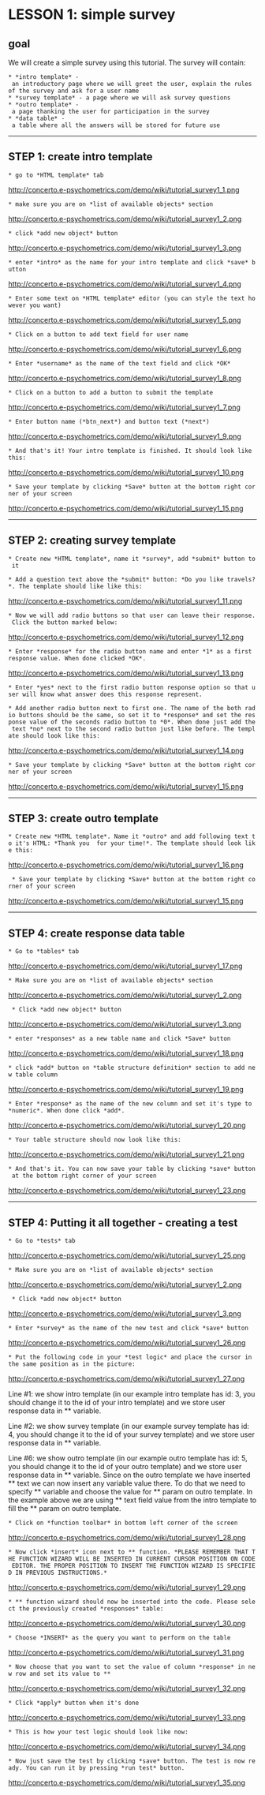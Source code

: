 =LESSON 1: simple survey=

==goal==

We will create a simple survey using this tutorial. The survey will contain:
 
 * *intro template* - an introductory page where we will greet the user, explain the rules of the survey and ask for a user name
 * *survey template* - a page where we will ask survey questions
 * *outro template* - a page thanking the user for participation in the survey 
 * *data table* - a table where all the answers will be stored for future use

----

==STEP 1: create intro template==

 * go to *HTML template* tab
http://concerto.e-psychometrics.com/demo/wiki/tutorial_survey1_1.png

 * make sure you are on *list of available objects* section
http://concerto.e-psychometrics.com/demo/wiki/tutorial_survey1_2.png

 * click *add new object* button
http://concerto.e-psychometrics.com/demo/wiki/tutorial_survey1_3.png

 * enter *intro* as the name for your intro template and click *save* button
http://concerto.e-psychometrics.com/demo/wiki/tutorial_survey1_4.png

 * Enter some text on *HTML template* editor (you can style the text however you want)
http://concerto.e-psychometrics.com/demo/wiki/tutorial_survey1_5.png

 * Click on a button to add text field for user name
http://concerto.e-psychometrics.com/demo/wiki/tutorial_survey1_6.png

 * Enter *username* as the name of the text field and click *OK*
http://concerto.e-psychometrics.com/demo/wiki/tutorial_survey1_8.png

 * Click on a button to add a button to submit the template
http://concerto.e-psychometrics.com/demo/wiki/tutorial_survey1_7.png

 * Enter button name (*btn_next*) and button text (*next*)
http://concerto.e-psychometrics.com/demo/wiki/tutorial_survey1_9.png

 * And that's it! Your intro template is finished. It should look like this:
http://concerto.e-psychometrics.com/demo/wiki/tutorial_survey1_10.png

 * Save your template by clicking *Save* button at the bottom right corner of your screen
http://concerto.e-psychometrics.com/demo/wiki/tutorial_survey1_15.png

----

==STEP 2: creating survey template==

 * Create new *HTML template*, name it *survey*, add *submit* button to it

 * Add a question text above the *submit* button: *Do you like travels?*. The template should like like this:
http://concerto.e-psychometrics.com/demo/wiki/tutorial_survey1_11.png

 * Now we will add radio buttons so that user can leave their response. Click the button marked below:
http://concerto.e-psychometrics.com/demo/wiki/tutorial_survey1_12.png

 * Enter *response* for the radio button name and enter *1* as a first response value. When done clicked *OK*.
http://concerto.e-psychometrics.com/demo/wiki/tutorial_survey1_13.png

 * Enter *yes* next to the first radio button response option so that user will know what answer does this response represent.

 * Add another radio button next to first one. The name of the both radio buttons should be the same, so set it to *response* and set the response value of the seconds radio button to *0*. When done just add the text *no* next to the second radio button just like before. The template should look like this:
http://concerto.e-psychometrics.com/demo/wiki/tutorial_survey1_14.png

 * Save your template by clicking *Save* button at the bottom right corner of your screen
http://concerto.e-psychometrics.com/demo/wiki/tutorial_survey1_15.png 

----

==STEP 3: create outro template==

 * Create new *HTML template*. Name it *outro* and add following text to it's HTML: *Thank you {{username}} for your time!*. The template should look like this:
http://concerto.e-psychometrics.com/demo/wiki/tutorial_survey1_16.png 
 
  * Save your template by clicking *Save* button at the bottom right corner of your screen
http://concerto.e-psychometrics.com/demo/wiki/tutorial_survey1_15.png 

----

==STEP 4: create response data table==

 * Go to *tables* tab
http://concerto.e-psychometrics.com/demo/wiki/tutorial_survey1_17.png 

 * Make sure you are on *list of available objects* section
http://concerto.e-psychometrics.com/demo/wiki/tutorial_survey1_2.png

  * Click *add new object* button
http://concerto.e-psychometrics.com/demo/wiki/tutorial_survey1_3.png

 * enter *responses* as a new table name and click *Save* button
http://concerto.e-psychometrics.com/demo/wiki/tutorial_survey1_18.png

 * click *add* button on *table structure definition* section to add new table column
http://concerto.e-psychometrics.com/demo/wiki/tutorial_survey1_19.png 

 * Enter *response* as the name of the new column and set it's type to *numeric*. When done click *add*.
http://concerto.e-psychometrics.com/demo/wiki/tutorial_survey1_20.png 

 * Your table structure should now look like this:
http://concerto.e-psychometrics.com/demo/wiki/tutorial_survey1_21.png 

 * And that's it. You can now save your table by clicking *save* button at the bottom right corner of your screen 
http://concerto.e-psychometrics.com/demo/wiki/tutorial_survey1_23.png 

----

==STEP 4: Putting it all together - creating a test==

 * Go to *tests* tab
http://concerto.e-psychometrics.com/demo/wiki/tutorial_survey1_25.png  

 * Make sure you are on *list of available objects* section
http://concerto.e-psychometrics.com/demo/wiki/tutorial_survey1_2.png

  * Click *add new object* button
http://concerto.e-psychometrics.com/demo/wiki/tutorial_survey1_3.png

 * Enter *survey* as the name of the new test and click *save* button
http://concerto.e-psychometrics.com/demo/wiki/tutorial_survey1_26.png

 * Put the following code in your *test logic* and place the cursor in the same position as in the picture:
http://concerto.e-psychometrics.com/demo/wiki/tutorial_survey1_27.png

Line #1: we show intro template (in our example intro template has id: 3, you should change it to the id of your intro template) and we store user response data in *{{{response1}}}* variable.

Line #2: we show survey template (in our example survey template has id: 4, you should change it to the id of your survey template) and we store user response data in *{{{response2}}}* variable.

Line #6: we show outro template (in our example outro template has id: 5, you should change it to the id of your outro template) and we store user response data in *{{{response3}}}* variable. Since on the outro template we have inserted *{{{ {{username}} }}}* text we can now insert any variable value there. To do that we need to specify *{{{params}}}* variable and choose the value for *{{{username}}}* param on outro template. In the example above we are using *{{{username}}}* text field value from the intro template to fill the *{{{ {{username}} }}}* param on outro template.

 * Click on *function toolbar* in bottom left corner of the screen
http://concerto.e-psychometrics.com/demo/wiki/tutorial_survey1_28.png

 * Now click *insert* icon next to *{{{concerto.table.query}}}* function. *PLEASE REMEMBER THAT THE FUNCTION WIZARD WILL BE INSERTED IN CURRENT CURSOR POSITION ON CODE EDITOR. THE PROPER POSITION TO INSERT THE FUNCTION WIZARD IS SPECIFIED IN PREVIOUS INSTRUCTIONS.*
http://concerto.e-psychometrics.com/demo/wiki/tutorial_survey1_29.png

 * *{{{concerto.table.query}}}* function wizard should now be inserted into the code. Please select the previously created *responses* table:
http://concerto.e-psychometrics.com/demo/wiki/tutorial_survey1_30.png

 * Choose *INSERT* as the query you want to perform on the table
http://concerto.e-psychometrics.com/demo/wiki/tutorial_survey1_31.png

 * Now choose that you want to set the value of column *response* in new row and set its value to *{{{response2$response}}}*
http://concerto.e-psychometrics.com/demo/wiki/tutorial_survey1_32.png

 * Click *apply* button when it's done
http://concerto.e-psychometrics.com/demo/wiki/tutorial_survey1_33.png

 * This is how your test logic should look like now:
http://concerto.e-psychometrics.com/demo/wiki/tutorial_survey1_34.png

 * Now just save the test by clicking *save* button. The test is now ready. You can run it by pressing *run test* button.

http://concerto.e-psychometrics.com/demo/wiki/tutorial_survey1_35.png
